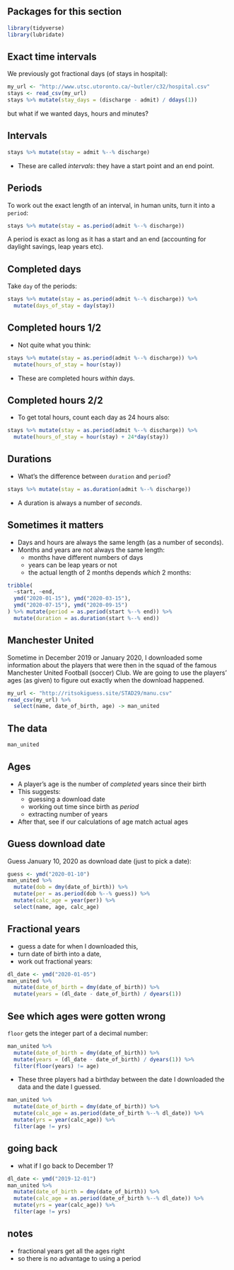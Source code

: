 ## Packages for this section
```r
library(tidyverse)
library(lubridate)
```

## Exact time intervals

We previously got fractional days (of stays in hospital):

```r
my_url <- "http://www.utsc.utoronto.ca/~butler/c32/hospital.csv"
stays <- read_csv(my_url)
stays %>% mutate(stay_days = (discharge - admit) / ddays(1))
```

but what if we wanted days, hours and minutes?

## Intervals

\footnotesize

```r
stays %>% mutate(stay = admit %--% discharge)
```

\normalsize

- These are called *intervals*: they have a start point and an end point.

## Periods

To work out the exact length of an interval, in human units, turn it into a `period`:

```r
stays %>% mutate(stay = as.period(admit %--% discharge))
```

A period is exact as long as it has a start and an end (accounting for daylight savings, leap years etc).

## Completed days

Take `day` of the periods:

```r
stays %>% mutate(stay = as.period(admit %--% discharge)) %>% 
  mutate(days_of_stay = day(stay))
```

## Completed hours 1/2

- Not quite what you think:

\small

```r
stays %>% mutate(stay = as.period(admit %--% discharge)) %>% 
  mutate(hours_of_stay = hour(stay))
```

\normalsize

- These are completed hours *within* days. 

## Completed hours 2/2

- To get total hours, count each day as 24 hours also:

\small

```r
stays %>% mutate(stay = as.period(admit %--% discharge)) %>% 
  mutate(hours_of_stay = hour(stay) + 24*day(stay))
```

\normalsize

## Durations

- What's the difference between `duration` and `period`?

```r
stays %>% mutate(stay = as.duration(admit %--% discharge)) 
```

- A duration is always a number of *seconds*. 

## Sometimes it matters

- Days and hours are always the same length (as a number of seconds).
- Months and years are not always the same length:
  - months have different numbers of days
  - years can be leap years or not
  - the actual length of 2 months depends *which* 2 months:
  
\small

```r
tribble(
  ~start, ~end,
  ymd("2020-01-15"), ymd("2020-03-15"),
  ymd("2020-07-15"), ymd("2020-09-15")
) %>% mutate(period = as.period(start %--% end)) %>% 
  mutate(duration = as.duration(start %--% end))
```

\normalsize

## Manchester United

Sometime in December 2019 or January 2020, I downloaded some information about the players that were then in the squad of the famous Manchester United Football (soccer) Club. We are going to use the players' ages (as given) to figure out exactly when the download happened.

\small

```r
my_url <- "http://ritsokiguess.site/STAD29/manu.csv"
read_csv(my_url) %>% 
  select(name, date_of_birth, age) -> man_united
```

\normalsize

## The data

```r
man_united
```

## Ages

- A player's age is the number of *completed* years since their birth
- This suggests:
  - guessing a download date
  - working out time since birth as *period*
  - extracting number of years
  
- After that, see if our calculations of age match actual ages


## Guess download date

Guess January 10, 2020 as download date (just to pick a date):

```r
guess <- ymd("2020-01-10")
man_united %>% 
  mutate(dob = dmy(date_of_birth)) %>% 
  mutate(per = as.period(dob %--% guess)) %>% 
  mutate(calc_age = year(per)) %>% 
  select(name, age, calc_age)
```


## Fractional years

- guess a date for when I downloaded this,
- turn date of birth into a date, 
- work out fractional years:

```r
dl_date <- ymd("2020-01-05")
man_united %>% 
  mutate(date_of_birth = dmy(date_of_birth)) %>% 
  mutate(years = (dl_date - date_of_birth) / dyears(1))
```

## See which ages were gotten wrong

`floor` gets the integer part of a decimal number:

```r
man_united %>% 
  mutate(date_of_birth = dmy(date_of_birth)) %>% 
  mutate(years = (dl_date - date_of_birth) / dyears(1)) %>% 
  filter(floor(years) != age)
```

- These three players had a birthday between the date I downloaded the data and the date I guessed.

```r
man_united %>% 
  mutate(date_of_birth = dmy(date_of_birth)) %>% 
  mutate(calc_age = as.period(date_of_birth %--% dl_date)) %>% 
  mutate(yrs = year(calc_age)) %>% 
  filter(age != yrs)
```

## going back

- what if I go back to December 1?

```r
dl_date <- ymd("2019-12-01")
man_united %>% 
  mutate(date_of_birth = dmy(date_of_birth)) %>% 
  mutate(calc_age = as.period(date_of_birth %--% dl_date)) %>% 
  mutate(yrs = year(calc_age)) %>% 
  filter(age != yrs)
```

## notes

- fractional years get all the ages right
- so there is no advantage to using a period